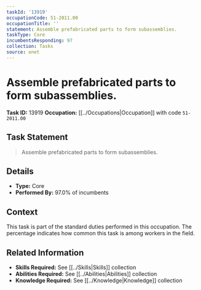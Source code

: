 ```yaml
---
taskId: '13919'
occupationCode: 51-2011.00
occupationTitle: ''
statement: Assemble prefabricated parts to form subassemblies.
taskType: Core
incumbentsResponding: 97
collection: Tasks
source: onet
---
```

# Assemble prefabricated parts to form subassemblies.

**Task ID:** 13919
**Occupation:** [[../Occupations|Occupation]] with code `51-2011.00`

## Task Statement

> Assemble prefabricated parts to form subassemblies.

## Details

- **Type:** Core
- **Performed By:** 97.0% of incumbents

## Context

This task is part of the standard duties performed in this occupation. The percentage indicates how common this task is among workers in the field.

## Related Information

- **Skills Required:** See [[../Skills|Skills]] collection
- **Abilities Required:** See [[../Abilities|Abilities]] collection
- **Knowledge Required:** See [[../Knowledge|Knowledge]] collection
